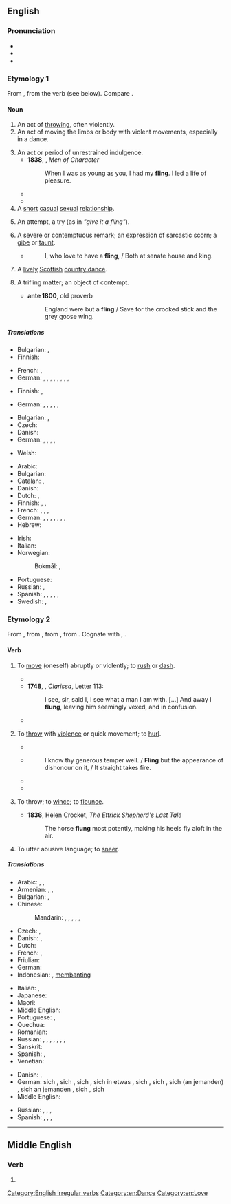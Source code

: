 {{also|Fling}}
==English==

===Pronunciation===
* {{IPA|en|/ˈflɪŋ/}}
* {{audio|en|en-us-fling.ogg|Audio (US)}}
* {{rhymes|en|ɪŋ|s=1}}

===Etymology 1===
From {{inh|en|enm|fling}}, from the verb (see below). Compare {{cog|is|flengur|t=a fast sprint}}.

====Noun====
{{en-noun}}

# An act of [[throw]]ing, often violently.
# An act of moving the limbs or body with violent movements, especially in a dance.
#: {{ux|en|the '''fling''' of a horse}}
# An act or period of unrestrained indulgence.
#* '''1838''', {{w|Douglas William Jerrold}}, ''Men of Character''
#*: When I was as young as you, I had my '''fling'''. I led a life of pleasure.
#* {{quote-book|1=en|year=1891|author={{w|Thomas Hardy}}|title={{w|Tess of the d'Urbervilles}}|publisher=James R. Osgood, McIlvaine and Co.|location=London|volume=1|page=23|passage="I am inclined to go and have a '''fling''' with them. Why not all of us — just for a minute or two — it will not detain us long?"}}
#* {{quote-journal|en|year=1960|month=February|author=Cecil J. Allen|title=Locomotive Running Past and Present|journal=Trains Illustrated|page=113|text=Here again steam is having its last '''fling''', and the "dual link" drivers at Brunswick shed, Liverpool, already are alternating steam and diesel duties.}}
# A [[short]] [[casual]] [[sexual]] [[relationship]].
#: {{syn|en|affairette|dalliance|hookup|liaison}}
#: {{ux|en|I had a '''fling''' with a girl I met on holiday.}}
# {{lb|en|figuratively}} An attempt, a try (as in ''"give it a fling"'').
# {{lb|en|obsolete}} A severe or contemptuous remark; an expression of sarcastic scorn; a [[gibe]] or [[taunt]].
#* {{RQ:Swift Epistle to a Lady}}
#*: I, who love to have a '''fling''', / Both at senate house and king.
# A [[lively]] [[Scottish]] [[country dance]].
#: {{ux|en|the Highland '''fling'''}}
# {{lb|en|obsolete}} A trifling matter; an object of contempt.
#* '''ante 1800''', old proverb
#*: England were but a '''fling''' / Save for the crooked stick and the grey goose wing.

=====Translations=====
{{trans-top|act of throwing}}
* Bulgarian: {{t+|bg|хвърляне|n}}, {{t+|bg|мятане|n}}
* Finnish: {{t+|fi|heitto}}
{{trans-mid}}
* French: {{t+|fr|jet}}, {{t+|fr|lancé}}
* German: {{t+|de|Schleudern|n}}, {{t+|de|Wurf|m}}, {{t|de|Werfen|n}}, {{t|de|Hinschleudern|n}}, {{t|de|Hinwerfen|n}}, {{t|de|Herumwerfen|n}}, {{t+|de|Schwingen|n}}, {{t+|de|Stossen|n}}, {{t+|de|Stoß|m}}
{{trans-bottom}}

{{trans-top|act of moving the limbs or body with violent movements}}
* Finnish: {{t+|fi|sätkiminen}}, {{t|fi|sätke}}
{{trans-mid}}
* German: {{t|de|ruckartige Bewegung|f}}, {{t+|de|Schwung|m}}, {{t+|de|Schwingen|n}}, {{t|de|Schütteln|n}}, {{t|de|Schlagen|n}}, {{t+|de|Reissen|n}}
{{trans-bottom}}

{{trans-top|act of unrestrained indulgence}}
* Bulgarian: {{t+|bg|веселие|n}}, {{t+|bg|развлечение|n}}
* Czech: {{t|cs|vyhodit si z kopýtka}}
* Danish: {{t|da|lejlighed til at slå sig løs}}
* German: {{t+|de|Spaß|m}}, {{t|de|wilde Zeit|f}}, {{t|de|ausgelassene Zeit|f}}, {{t+|de|Sause|f}}, {{t+|de|Gaudi|f}}
{{trans-mid}}
* Welsh: {{t|cy|sbri|f}}
{{trans-bottom}}

{{trans-top|short sexual relationship}}
* Arabic: {{t|ar|قَذْف|m}}
* Bulgarian: {{t+|bg|флирт|m|sc=Cyrl}}
* Catalan: {{t+|ca|aventura|f}}, {{t+|ca|rotllo|m}}
* Danish: {{t+|da|affære|c}}
* Dutch: {{t+|nl|slippertje|n}}, {{t+|nl|avontuurtje|n}}
* Finnish: {{t|fi|pikasuhde}}, {{t+|fi|säätö}}, {{t+|fi|hoito}}
* French: {{t+|fr|aventure|f}}, {{t+|fr|passade|f}}, {{t+|fr|liaison|f}}, {{t+|fr|amourette|f}}
* German: {{t|de|[[kurze]] [[Affäre]]|f}}, {{t+|de|Seitensprung|m}}, {{t+|de|Liebelei|f}}, {{t+|de|Liebschaft|f}}, {{t|de|Krösken|n}}, {{t+|de|Techtelmechtel|n}}, {{t+|de|Bettgeschichte|f}}, {{t|de|[[flüchtig]]e Affäre|f}}
* Hebrew: {{t+|he|סטוץ|m|tr=stutz}}
{{trans-mid}}
* Irish: {{t|ga|spallaíocht|f}}
* Italian: {{t+|it|avventura}}
* Norwegian:
*: Bokmål: {{t+|nb|eventyr|n}}, {{t+|nb|affære|m}}
* Portuguese: {{t+|pt|caso|m}}
* Russian: {{t+|ru|рома́н|m}}, {{t|ru|[[любо́вное]] [[увлече́ние]]|n}}
* Spanish: {{t+|es|aventura|f}}, {{t+|es|lío|m}}, {{t+|es|rollo|m}}, {{t+|es|devaneo|m}}, {{t|es|[[escarceo]] [[amoroso]]|m}}, {{t+|es|amorío|m}}
* Swedish: {{t+|sv|äventyr|n}}, {{t+|sv|affär|c}}
{{trans-bottom}}

===Etymology 2===
From {{inh|en|enm|flyngen}}, from {{der|en|non|flengja|t=to whip}}, from {{der|en|gem-pro|*flangijaną|t=to beat, whip}}, from {{der|en|ine-pro|*pleh₂k-|t=to beat}}. Cognate with {{cog|is|flengja|t=to spank}}, {{cog|no|flengja|t=to rip, tear, or fling open}}.

====Verb====
{{en-verb|flings|flinging|flung|past2_qual=colloquial or dialectal, nonstandard|past2=flang|past3_qual=nonstandard|past3=flinged|past_ptc2_qual=nonstandard|past_ptc2=flinged}}

# {{lb|en|intransitive|now|archaic}} To [[move]] (oneself) abruptly or violently; to [[rush]] or [[dash]].
#* {{RQ:Milton Poems|poem=L'Allegro|passage=And crop-full, out of doors he '''flings'''.}}
#*'''1748''', {{w|Samuel Richardson}}, ''Clarissa'', Letter 113:
#*:I see, sir, said I, I see what a man I am with. […] And away I '''flung''', leaving him seemingly vexed, and in confusion.
#* {{RQ:Browning Aurora Leigh|text=I '''flung''' closer to his breast, / As sword that, after battle, '''flings''' to sheath.}}
# {{lb|en|transitive}} To [[throw]] with [[violence]] or quick movement; to [[hurl]].
#* {{RQ:Dryden Juvenal Satires|chapter=Juvenal|satire=7|passage='Tis Fate that casts the Dice, and as she '''flings''',<br>Of Kings makes Pedants, and of Pedants Kings.}}
#* {{RQ:Addison Cato|1|1}}
#*: I know thy generous temper well. / '''Fling''' but the appearance of dishonour on it, / It straight takes fire.
#* {{quote-text|en|year=2011|author=Tom Fordyce|title=Rugby World Cup 2011: England 12-19 France|url=http://news.bbc.co.uk/sport1/hi/rugby_union/15210221.stm|passage=Wilkinson was struggling, sending the re-start straight into touch and '''flinging''' a pass the same way, and France then went close to the first try of the contest as Clerc took a long pass out on the left and was just bundled into touch by the corner flag.}}
#* {{quote-journal|en|date=2022 January 12|author=Benedict le Vay|title=The heroes of Soham...|journal=RAIL|issue=948|page=43|text=Signalman Bridges was killed by the blast, as was fireman Nightall. Amazingly, driver Gimbert came round some 200 yards away, on the grass outside the ''Station Hotel'' where he had been '''flung'''.}}
# {{lb|en|intransitive|archaic}} To throw; to [[wince]]; to [[flounce]].
#* '''1836''', Helen Crocket, ''The Ettrick Shepherd's Last Tale''
#*: The horse '''flung''' most potently, making his heels fly aloft in the air.
# {{lb|en|intransitive|archaic}} To utter abusive language; to [[sneer]].
#: {{ux|en|The scold began to flout and '''fling'''.}}

=====Translations=====
{{trans-top|to throw with violence or quick movement; to hurl}}
* Arabic: {{t+|ar|صَبَّ}}, {{t|ar|رَمَّى}}, {{t+|ar|اِنْدَفَعَ}}
* Armenian: {{t+|hy|շպրտել}}, {{t+|hy|նետել}}, {{t+|hy|գցել}}
* Bulgarian: {{t+|bg|хвърлям|sc=Cyrl}}, {{t+|bg|запращам|sc=Cyrl}}
* Chinese:
*: Mandarin: {{t+|cmn|拋|sc=Hani}}, {{t+|cmn|抛|tr=pāo|sc=Hani}}, {{t+|cmn|投|tr=tóu|sc=Hani}}, {{t+|cmn|鑄|sc=Hani}}, {{t+|cmn|铸|tr=zhù|sc=Hani}}, {{t+|cmn|扔|tr=rēng|sc=Hani}}
* Czech: {{t|cs|mrštit}}, {{t+|cs|hodit}}
* Danish: {{t+|da|smide}}, {{t+|da|kaste}}
* Dutch: {{t+|nl|smijten}}
* French: {{t+|fr|jeter}}, {{t+|fr|balancer}}
* Friulian: {{t|fur|slançâ}}
* German: {{t+|de|schleudern}}
* Indonesian: {{t+|id|banting}}, [[banting|membanting]]
{{trans-mid}}
* Italian: {{t+|it|slanciare}}, {{t+|it|scagliare}}
* Japanese: {{t+|ja|投げる|tr=[[なげる]], nageru}}
* Maori: {{t|mi|tāhoa}}
* Middle English: {{t|enm|flyngen}}
* Portuguese: {{t+|pt|arremessar}}, {{t+|pt|lançar}}
* Quechua: {{t|qu|chuqay}}
* Romanian: {{t+|ro|arunca}}
* Russian: {{t+|ru|броса́ть|impf}}, {{t+|ru|бро́сить|pf}}, {{t+|ru|кида́ть|impf}}, {{t+|ru|ки́нуть|pf}}, {{t+|ru|мета́ть|impf}}, {{t+|ru|метну́ть|pf}}, {{t+|ru|швыря́ть|impf}}, {{t+|ru|швырну́ть|pf}}
* Sanskrit: {{t+|sa|क्षिपति}}
* Spanish: {{t+|es|aventar}}, {{t+|es|lanzar}}
* Venetian: {{t|vec|slansar}}
{{trans-bottom}}

{{trans-top|to throw oneself in a violent or hasty manner; to rush or spring with violence or haste}}
* Danish: {{t|da|styrte}}, {{t+|da|fare}}
* German: sich {{t+|de|werfen}}, sich {{t+|de|hinwerfen}}, sich {{t+|de|hinschleudern}}, sich in etwas {{t+|de|stürzen}}, sich {{t+|de|hinunterwerfen}}, sich {{t+|de|hinunterstürzen}}, sich (an jemanden) {{t|de|heranwerfen}}, sich an jemanden {{t|de|ranwerfen}}, sich {{t+|de|herumwerfen}}, sich {{t|de|fallen lassen}}
* Middle English: {{t|enm|flyngen}}
{{trans-mid}}
* Russian: {{t+|ru|бро́ситься|pf}}, {{t+|ru|броса́ться|impf}}, {{t+|ru|ки́нуться|pf}}, {{t+|ru|кида́ться|impf}}
* Spanish: {{t+|es|tirarse}}, {{t+|es|lanzarse}}, {{t+|es|echarse}}, {{t+|es|arrojarse}}
{{trans-bottom}}

[[Category:English irregular verbs]]
[[Category:en:Dance]]
[[Category:en:Love]]

----

==Middle English==

===Verb===
{{head|enm|verb}}

# {{alt form|enm|flyngen}}